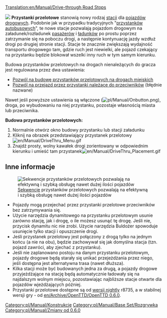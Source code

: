[[Translation:en/Manual/Drive-through Road Stops]]


[[File:en/Manual/DriveThru Bus Stops.gif|left|]]
'''Przystanki przelotowe''' stanowią nowy rodzaj [[pl/Manual/Stacje|stacji]] dla [[pl/Manual/Pojazdy drogowe|pojazdów drogowych]]. Podobnie jak w przypadku tradycyjnych "[[pl/Manual/Stacja załadunku|przystanków autobusowych]]", te nowe stacje pozwalają pojazdom drogowym na załadunek/rozładunek [[pl/Manual/Base Set/Cargos/Pasażerowie|pasażerów]] i [[pl/Manual/Ładunek|ładunków]] po prostu poprzez zatrzymanie się na poboczu drogi, a następnie kontynuację jazdy wzdłuż drogi po drugiej stronie stacji. Stacje te znacznie zwiększają wydajność transportu drogowego tam, gdzie ruch jest niewielki, ale pojazd czekający na przystanku będzie blokował wszelki inny ruch w tym samym kierunku. 

Budowa przystanków przelotowych na drogach nienależących do gracza jest regulowana przez dwa ustawienia:

* [[pl/Archive/Unmapped/Ustawienia/Ograniczenia#pozwol-na-budowe-przystankow-przelotowych-na-drogach-miejskich|Pozwól na budowę przystanków przelotowych na drogach miejskich]]
* [[pl/Archive/Unmapped/Ustawienia/Ograniczenia#pozwol-na-przejazd-przez-przystanki-nalezace-do-przeciwnikow|Pozwól na przejazd przez przystanki należące do przeciwników]] (błędnie nazwane)

Nawet jeśli powyższe ustawienia są włączone ([[File:pl/Manual/Onbutton.png]]), droga, po wybudowaniu na niej przystanku, pozostaje własnością miasta lub przeciwnika.

'''Budowa przystanków przelotowych:'''
#Normalnie otwórz okno budowy przystanku lub stacji załadunku
#Kliknij na obrazek przedstawiający przystanek przelotowy[[File:en/Manual/DriveThru Menu.gif|none]]
#Znajdź prosty, wolny kawałek drogi zorientowany w odpowiednim kierunku i umieść tam przystanek[[File:en/Manual/DriveThru Placement.gif|none]]

==Inne informacje==
[[File:en/Manual/DriveThru Multiple.gif|frame|[[pl/Manual/Stacja załadunku#stacje-wielostanowiskowe|Sekwencje]] przystanków przelotowych pozwalają na efektywną i szybką obsługę nawet dużej ilości pojazdów]]
*Pojazdy mogą przejechać przez przystanki przelotowe przeciwników bez zatrzymywania się.
*Użycie narzędzia dynamitowego na przystanku przelotowym usunie zarówno stację, jak i drogę, o ile możesz usunąć tę drogę. Jeśli nie, przycisk dynamitu nic nie zrobi. Użycie narzędzia Buldożer spowoduje usunięcie tylko stacji i opuszczenie drogi.
*Jeśli przystanek przelotowy jest połączony z drogą tylko na jednym końcu (a nie na obu), będzie zachowywał się jak domyślna stacja (tzn. pojazd zawróci, aby zjechać z przystanku).
*Jeśli nie zaplanowano postoju na danym przystanku przelotowym, pojazdy drogowe będą starały się unikać przejeżdżania przez niego, jeśli dostępna jest alternatywna trasa (nawet dłuższa).
*Kilka stacji może być budowanych jedna za drugą, a pojazdy drogowe przyjeżdżające na stację będą automatycznie ładowały się na najdalszym wolnym miejscu, pozostawiając najbliższe stacje otwarte dla pojazdów wjeżdżających później.
*Przystanki przelotowe dostępne są od [[pl/Archive/Community/Wersje nightly|wersji nightly]] r8735, a w stabilnej wersji gry - od [[en/Archive/OpenTTD/OpenTTD 0.6.0]].

[[Category:pl/Manual/Konstrukcje]]
[[Category:pl/Manual/Base Set/Rozgrywka]]
[[Category:pl/Manual/Zmiany od 0.6.0]]